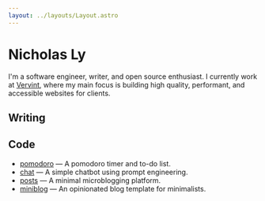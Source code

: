 ```yaml
---
layout: ../layouts/Layout.astro
---
```




# Nicholas Ly

I'm a software engineer, writer, and open source enthusiast. I currently work at [Vervint](https://vervint.com/), where my main focus is building high quality, performant, and accessible websites for clients.

## Writing

<Posts />

## Code

- [pomodoro](https://github.com/nicholasdly/pomodoro) — A pomodoro timer and to-do list.
- [chat](https://github.com/nicholasdly/chat) — A simple chatbot using prompt engineering.
- [posts](https://github.com/nicholasdly/posts) — A minimal microblogging platform.
- [miniblog](https://github.com/nicholasdly/miniblog) — An opinionated blog template for minimalists.
